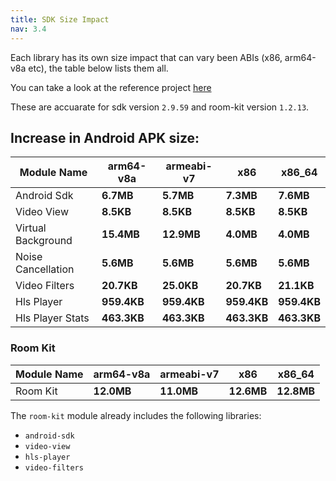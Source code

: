 ```yaml
---
title: SDK Size Impact
nav: 3.4
---
```

Each library has its own size impact that can vary been ABIs (x86, arm64-v8a etc), the table below lists them all.

You can take a look at the reference project [here](https://github.com/100mslive/Android-Size-Reference-App/)

These are accuarate for sdk version `2.9.59` and room-kit version `1.2.13`.

## Increase in Android APK size:

|  Module Name     	|  arm64-v8a   |	armeabi-v7	|	x86		| x86_64
| -------------------|--------------|----------------|-----------|-------|
| Android Sdk 	| **6.7MB**	|	**5.7MB**  	|	**7.3MB**	| 	**7.6MB** 	|
| Video View 	| **8.5KB**	|	**8.5KB**  	|	**8.5KB**	| 	**8.5KB** 	|
| Virtual Background 	| **15.4MB**	|	**12.9MB**  	|	**4.0MB**	| 	**4.0MB** 	|
| Noise Cancellation 	| **5.6MB**	|	**5.6MB**  	|	**5.6MB**	| 	**5.6MB** 	|
| Video Filters 	| **20.7KB**	|	**25.0KB**  	|	**20.7KB**	| 	**21.1KB** 	|
| Hls Player 	| **959.4KB**	|	**959.4KB**  	|	**959.4KB**	| 	**959.4KB** 	|
| Hls Player Stats 	| **463.3KB**	|	**463.3KB**  	|	**463.3KB**	| 	**463.3KB** 	|

### Room Kit

|  Module Name     	|  arm64-v8a   |	armeabi-v7	|	x86		| x86_64
| -------------------|--------------|----------------|-----------|-------|
| Room Kit 	| **12.0MB**	|	**11.0MB**  	|	**12.6MB**	| 	**12.8MB** 	|

The `room-kit` module already includes the following libraries:
- `android-sdk`
- `video-view`
- `hls-player`
- `video-filters`

